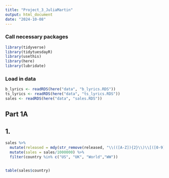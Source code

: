 ```yaml
---
title: "Project_3_JuliaMartin"
output: html_document
date: "2024-10-08"
---
```


### Call necessary packages

```r
library(tidyverse)
library(tidytuesdayR)
library(usethis)
library(here)
library(lubridate)
```

### Load in data

```r
b_lyrics <- readRDS(here("data", "b_lyrics.RDS"))
ts_lyrics <- readRDS(here("data", "ts_lyrics.RDS"))
sales <- readRDS(here("data", "sales.RDS"))
```

## Part 1A  

## 1.  

```r
sales %>% 
  mutate(released = mdy(str_remove(released, "\\(([A-Z]){2}\\)\\[([0-9]){2}\\]"))) %>% 
  mutate(sales = sales/1000000) %>% 
  filter(country %in% c("US", "UK", "World","WW"))


table(sales$country)
```

